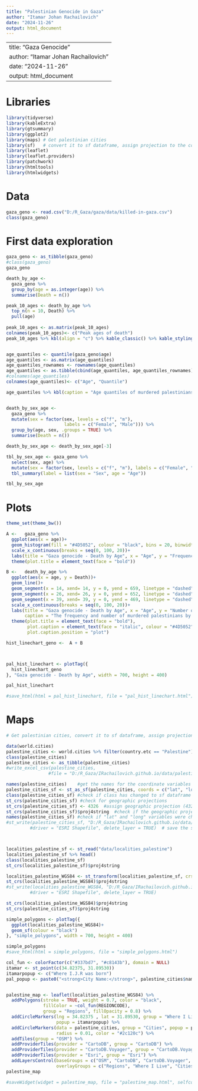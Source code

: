 ---
title: "Palestinian Genocide in Gaza"
author: "Itamar Johan Rachailovich"
date: "2024-11-26"
output: html_document
---
---
title: "Gaza Genocide"
author: "Itamar Johan Rachailovich"
date: "2024-11-26"
output: html_document
---

# Libraries
```{r setup, include=FALSE}
library(tidyverse)
library(kableExtra)
library(gtsummary)
library(ggplot2)
library(maps) # Get palestinian cities
library(sf)   # convert it to sf dataframe, assign projection to the coordinates and save it
library(leaflet)
library(leaflet.providers)
library(patchwork)
library(htmltools)
library(htmlwidgets)
```

# Data
```{r, warning=FALSE, message=FALSE}
gaza_geno <- read.csv("D:/R_Gaza/gaza/data/killed-in-gaza.csv")
class(gaza_geno)
```

# First data exploration
```{r, warning=FALSE, message=FALSE, echo=FALSE}
gaza_geno <- as_tibble(gaza_geno)
#class(gaza_geno)
gaza_geno

death_by_age <- 
  gaza_geno %>% 
  group_by(age = as.integer(age)) %>% 
  summarise(Death = n())

peak_10_ages <- death_by_age %>% 
  top_n(n = 10, Death) %>% 
  pull(age)
 
peak_10_ages <- as.matrix(peak_10_ages) 
colnames(peak_10_ages)<- c("Peak ages of death")
peak_10_ages %>% kbl(align = "c") %>% kable_classic() %>% kable_styling(, full_width = FALSE)


age_quantiles <- quantile(gaza_geno$age)
age_quantiles <- as.matrix(age_quantiles)
age_quantiles_rownames <- rownames(age_quantiles)
age_quantiles <- as.tibble(cbind(age_quantiles, age_quantiles_rownames))
#colnames(age_quantiles)
colnames(age_quantiles)<- c("Age", "Quantile")

age_quantiles %>% kbl(caption = "Age quantiles of murdered palestinians") %>% kable_classic() %>% kable_styling(full_width = FALSE, )


death_by_sex_age <- 
  gaza_geno %>% 
  mutate(sex = factor(sex, levels = c("f", "m"), 
                      labels = c("Female", "Male"))) %>% 
  group_by(age, sex, .groups = TRUE) %>% 
  summarise(Death = n())

death_by_sex_age <- death_by_sex_age[-3]

tbl_by_sex_age <- gaza_geno %>% 
  select(sex, age) %>% 
  mutate(sex = factor(sex, levels = c("f", "m"), labels = c("Female", "Male"))) %>% 
  tbl_summary(label = list(sex = "Sex", age = "Age")) 

tbl_by_sex_age
```

# Plots
```{r, message=FALSE, warning=FALSE, echo=FALSE}
theme_set(theme_bw())

A <-   gaza_geno %>% 
  ggplot(aes(x = age))+
  geom_histogram(fill = "#4D5052", colour = "black", bins = 20, binwidth = 2)+
  scale_x_continuous(breaks = seq(0, 100, 20))+
  labs(title = "Gaza genocide - Death by Age", x = "Age", y = "Frequency of Deaths")+
  theme(plot.title = element_text(face = "bold"))

B <-   death_by_age %>% 
  ggplot(aes(x = age, y = Death))+
  geom_line()+
  geom_segment(x = 14, xend= 14, y = 0, yend = 659, linetype = "dashed")+
  geom_segment(x = 26, xend= 26, y = 0, yend = 652, linetype = "dashed")+
  geom_segment(x = 39, xend= 39, y = 0, yend = 469, linetype = "dashed")+
  scale_x_continuous(breaks = seq(0, 100, 20))+
  labs(title = "Gaza genocide - Death by Age", x = "Age", y = "Number of Deaths", 
       caption = "The frequency and number of murdered palestinians by age (murdered by the Israelis)")+
  theme(plot.title = element_text(face = "bold"), 
        plot.caption = element_text(face = "italic", colour = "#4D5052"), 
        plot.caption.position = "plot")

hist_linechart_geno <-  A + B 



pal_hist_linechart <- plotTag({
  hist_linechart_geno
}, "Gaza genocide - Death by Age", width = 700, height = 400)

pal_hist_linechart

#save_html(html = pal_hist_linechart, file = "pal_hist_linechart.html")
```

# Maps 

```{r, warning=FALSE, message=FALSE, echo=FALSE, include=FALSE}
# Get palestinian cities, convert it to sf dataframe, assign projection to the coordinates and save it

data(world.cities)
palestine_cities <- world.cities %>% filter(country.etc == "Palestine")
class(palestine_cities)
palestine_cities <- as_tibble(palestine_cities)
#write_excel_csv(palestine_cities, 
                #file = "D:/R_Gaza/IRachailovich.github.io/data/palestinians_cities.csv")

names(palestine_cities)    #get the names for the coordinate variables
palestine_cities_sf <- st_as_sf(palestine_cities, coords = c("lat", "long")) #convert to sf df tibble
class(palestine_cities_sf) #check if class has changed to sf dataframe tibble
st_crs(palestine_cities_sf) #check for geographic projections
st_crs(palestine_cities_sf) <- 4326  #assign geographic projection (4326, i.e., longlat WGS84)
st_crs(palestine_cities_sf)$proj4string  #check if the geographic projection was assigned
names(palestine_cities_sf) #check if "lat" and "long" variables were changed to "geometry" variable.
#st_write(palestine_cities_sf, "D:/R_Gaza/IRachailovich.github.io/data/palestinian_cities", 
         #driver = "ESRI Shapefile", delete_layer = TRUE)  # save the sf data frame as shapefile



localities_palestine_sf <- st_read("data/localities_palestine")
localities_palestine_sf %>% head()
class(localities_palestine_sf)
st_crs(localities_palestine_sf)$proj4string

localities_palestine_WGS84 <- st_transform(localities_palestine_sf, crs = 4326)
st_crs(localities_palestine_WGS84)$proj4string
#st_write(localities_palestine_WGS84, "D:/R_Gaza/IRachailovich.github.io/data/localities_palestine", 
         #driver = "ESRI Shapefile", delete_layer = TRUE)

st_crs(localities_palestine_WGS84)$proj4string
st_crs(palestine_cities_sf)$proj4string
```


```{r, warning=FALSE, message=FALSE, echo=FALSE}
simple_polygons <- plotTag({
  ggplot(localities_palestine_WGS84)+
  geom_sf(colour = "black")
}, "simple_polygons", width = 700, height = 400)

simple_polygons
#save_html(html = simple_polygons, file = "simple_polygons.html")

col_fun <- colorFactor(c("#337bd7", "#c8143b"), domain = NULL)
itamar <- st_point(c(34.82375, 31.89530))
itamarpopup <- c("Where I.J.R was born")   
pal_popup <- paste0("<strong>City Name:</strong>", palestine_cities$name)


palestine_map <- leaflet(localities_palestine_WGS84) %>% 
  addPolygons(stroke = TRUE, weight = 0.7, color = "black", 
              fillColor = ~col_fun(REGIONCODE), 
              group = "Regions", fillOpacity = 0.8) %>% 
  addCircleMarkers(lng = 34.82375 , lat = 31.89530, group = "Where I Live",
                   popup = itamarpopup) %>% 
  addCircleMarkers(data = palestine_cities, group = "Cities", popup = pal_popup, 
                   radius = 0.01, color = "#2c120c") %>% 
  addTiles(group = "OSM") %>% 
  addProviderTiles(provider = "CartoDB", group = "CartoDB") %>% 
  addProviderTiles(provider = "CartoDB.Voyager", group = "CartoDB.Voyager") %>% 
  addProviderTiles(provider = "Esri", group = "Esri") %>% 
  addLayersControl(baseGroups = c("OSM", "CartoDB", "CartoDB.Voyager", "Esri"), 
                   overlayGroups = c("Regions", "Where I Live", "Cities"))
palestine_map

#saveWidget(widget = palestine_map, file = "palestine_map.html", selfcontained = TRUE)
```
